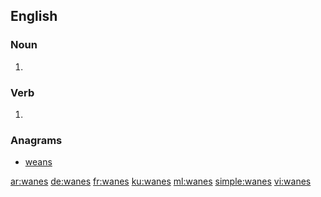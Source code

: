 ==English==

===Noun===
{{head|en|plural}}

# {{plural of|wane|lang=en|nocat=1}}

===Verb===
{{head|en}}

# {{en-third-person singular of|wane}}

===Anagrams===
* [[weans#English|weans]]

[[ar:wanes]]
[[de:wanes]]
[[fr:wanes]]
[[ku:wanes]]
[[ml:wanes]]
[[simple:wanes]]
[[vi:wanes]]
